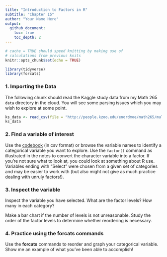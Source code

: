 ```yaml
---
title: "Introduction to Factors in R"
subtitle: "Chapter 15"
author: "Your Name Here"
output: 
  github_document: 
    toc: true
    toc_depth: 2
---
```


```r
# cache = TRUE should speed knitting by making use of
# calculations from previous knits
knitr::opts_chunk$set(echo = TRUE)
```

```r
library(tidyverse)
library(forcats)
```


### 1. Importing the Data 

The following chunk should read the Kaggle study data from my Math 265 `data` directory in the cloud. You will see some parsing issues which you may wish to explore at some point.  

```r
ks_data <- read_csv(file = "http://people.kzoo.edu/enordmoe/math265/multipleChoiceResponses.csv")
ks_data
```

### 2. Find a variable of interest  

Use the [codebook](http://people.kzoo.edu/enordmoe/math265/schema.csv) (in csv format) or browse the variable names to identify a categorical variable you want to explore. Use the `factor()` command as illustrated in the notes to convert the character variable into a factor. If you're not sure what to look at, you could look at something about R use. Variables ending with "Select" were chosen from a given set of categories and may be easier to work with (but also might not give as much practice dealing with unruly factors!). 

### 3. Inspect the variable  

Inspect the variable you have selected. What are the factor levels? How many in each category? 

Make a bar chart if the number of levels is not unreasonable. Study the order of the factor levels to determine whether reordering is necessary.  

### 4. Practice using the   **forcats** commands  

Use the **forcats** commands to reorder and graph your categorical variable. Show me an example of what you've been able to accomplish!


